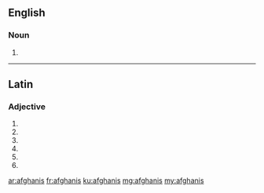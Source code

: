 ==English==

===Noun===
{{head|en|plural}}

# {{plural of|afghani|lang=en}}

----

==Latin==

===Adjective===
{{la-adj-form|afghanīs}}

# {{inflection of|afghanus||dat|m|p|lang=la}}
# {{inflection of|afghanus||dat|f|p|lang=la}}
# {{inflection of|afghanus||dat|n|p|lang=la}}
# {{inflection of|afghanus||abl|m|p|lang=la}}
# {{inflection of|afghanus||abl|n|p|lang=la}}
# {{inflection of|afghanus||abl|f|p|lang=la}}

[[ar:afghanis]]
[[fr:afghanis]]
[[ku:afghanis]]
[[mg:afghanis]]
[[my:afghanis]]